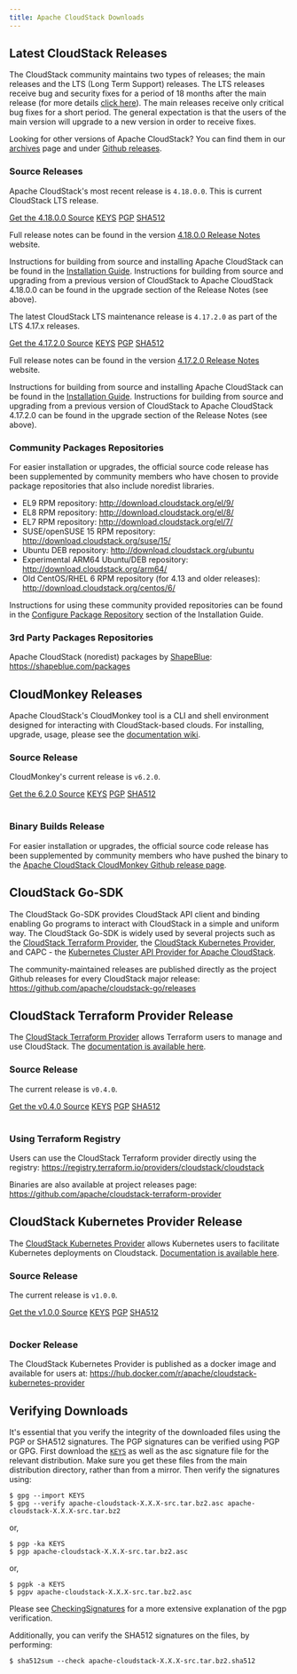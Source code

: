 ```yaml
---
title: Apache CloudStack Downloads
---
```


## Latest CloudStack Releases

The CloudStack community maintains two types of releases; the main releases and
the LTS (Long Term Support) releases. The LTS releases receive bug and security
fixes for a period of 18 months after the main release (for more details [click
here](https://cwiki.apache.org/confluence/display/CLOUDSTACK/LTS)). The main
releases receive only critical bug fixes for a short period. The general
expectation is that the users of the main version will upgrade to a new version
in order to receive fixes.

Looking for other versions of Apache CloudStack? You can find them in our
[archives](/archives) page and under [Github
releases](https://github.com/apache/cloudstack/releases).

### Source Releases

Apache CloudStack's most recent release is `4.18.0.0`. This is current
CloudStack LTS release.

<a class="button button--primary button--lg" href="http://www.apache.org/dyn/closer.lua/cloudstack/releases/4.18.0.0/apache-cloudstack-4.18.0.0-src.tar.bz2">Get the 4.18.0.0 Source</a>
<a class="button button--secondary button--sm" href="https://downloads.apache.org/cloudstack/KEYS">KEYS</a>
<a class="button button--secondary button--sm" href="https://downloads.apache.org/cloudstack/releases/4.18.0.0/apache-cloudstack-4.18.0.0-src.tar.bz2.asc">PGP</a>
<a class="button button--secondary button--sm" href="https://downloads.apache.org/cloudstack/releases/4.18.0.0/apache-cloudstack-4.18.0.0-src.tar.bz2.sha512">SHA512</a>

Full release notes can be found in the version [4.18.0.0 Release
Notes](https://docs.cloudstack.apache.org/en/4.18.0.0/releasenotes/) website.

Instructions for building from source and installing Apache CloudStack can be
found in the [Installation
Guide](https://docs.cloudstack.apache.org/en/4.18.0.0/installguide/).
Instructions for building from source and upgrading from a previous version of
CloudStack to Apache CloudStack 4.18.0.0 can be found in the upgrade section of
the Release Notes (see above).

The latest CloudStack LTS maintenance release is `4.17.2.0` as part of the LTS
4.17.x releases.

<a class="button button--primary button--lg" href="http://www.apache.org/dyn/closer.lua/cloudstack/releases/4.17.2.0/apache-cloudstack-4.17.2.0-src.tar.bz2">Get the 4.17.2.0 Source</a>
<a class="button button--secondary button--sm" href="https://downloads.apache.org/cloudstack/KEYS">KEYS</a>
<a class="button button--secondary button--sm" href="https://downloads.apache.org/cloudstack/releases/4.17.2.0/apache-cloudstack-4.17.2.0-src.tar.bz2.asc">PGP</a>
<a class="button button--secondary button--sm" href="https://downloads.apache.org/cloudstack/releases/4.17.2.0/apache-cloudstack-4.17.2.0-src.tar.bz2.sha512">SHA512</a>

Full release notes can be found in the version [4.17.2.0 Release
Notes](https://docs.cloudstack.apache.org/en/4.17.2.0/releasenotes/) website.

Instructions for building from source and installing Apache CloudStack can be
found in the [Installation
Guide](https://docs.cloudstack.apache.org/en/4.17.2.0/installguide/).
Instructions for building from source and upgrading from a previous version of
CloudStack to Apache CloudStack 4.17.2.0 can be found in the upgrade section of
the Release Notes (see above).

### Community Packages Repositories

For easier installation or upgrades, the official source code release has been
supplemented by community members who have chosen to provide package
repositories that also include noredist libraries.

- EL9 RPM repository: http://download.cloudstack.org/el/9/
- EL8 RPM repository: http://download.cloudstack.org/el/8/
- EL7 RPM repository: http://download.cloudstack.org/el/7/
- SUSE/openSUSE 15 RPM repository: http://download.cloudstack.org/suse/15/
- Ubuntu DEB repository: http://download.cloudstack.org/ubuntu
- Experimental ARM64 Ubuntu/DEB repository: http://download.cloudstack.org/arm64/
- Old CentOS/RHEL 6 RPM repository (for 4.13 and older releases): http://download.cloudstack.org/centos/6/

Instructions for using these community provided repositories can be found in the
[Configure Package
Repository](http://docs.cloudstack.apache.org/en/latest/installguide/management-server/#configure-package-repository)
section of the Installation Guide.

### 3rd Party Packages Repositories

Apache CloudStack (noredist) packages by [ShapeBlue](https://www.shapeblue.com/): https://shapeblue.com/packages

## CloudMonkey Releases

Apache CloudStack's CloudMonkey tool is a CLI and shell environment designed for
interacting with CloudStack-based clouds. For installing, upgrade, usage, please
see the [documentation
wiki](https://github.com/apache/cloudstack-cloudmonkey/wiki/Getting-Started#installation).

### Source Release

CloudMonkey's current release is `v6.2.0`.

<a class="button button--primary button--lg" href="http://www.apache.org/dyn/closer.lua/cloudstack/releases/cloudmonkey-6.2.0/apache-cloudstack-cloudmonkey-6.2.0-src.tar.bz2">Get the 6.2.0 Source</a>
<a class="button button--secondary button--sm" href="https://downloads.apache.org/cloudstack/KEYS">KEYS</a>
<a class="button button--secondary button--sm" href="https://www.apache.org/dist/cloudstack/releases/cloudmonkey-6.2.0/apache-cloudstack-cloudmonkey-6.2.0-src.tar.bz2.asc">PGP</a>
<a class="button button--secondary button--sm" href="https://www.apache.org/dist/cloudstack/releases/cloudmonkey-6.2.0/apache-cloudstack-cloudmonkey-6.2.0-src.tar.bz2.sha512">SHA512</a><br/>
<br/>

### Binary Builds Release

For easier installation or upgrades, the official source code release has been
supplemented by community members who have pushed the binary to the [Apache
CloudStack CloudMonkey Github release
page](https://github.com/apache/cloudstack-cloudmonkey/releases).

## CloudStack Go-SDK

The CloudStack Go-SDK provides CloudStack API client and binding enabling Go
programs to interact with CloudStack in a simple and uniform way. The CloudStack
Go-SDK is widely used by several projects such as the [CloudStack Terraform
Provider](https://github.com/apache/cloudstack-terraform-provider), the
[CloudStack Kubernetes
Provider](https://github.com/apache/cloudstack-kubernetes-provider), and CAPC -
the [Kubernetes Cluster API Provider for Apache
CloudStack](https://cluster-api-cloudstack.sigs.k8s.io/).

The community-maintained releases are published directly as the project Github
releases for every CloudStack major release: https://github.com/apache/cloudstack-go/releases

## CloudStack Terraform Provider Release

The [CloudStack Terraform
Provider](https://github.com/apache/cloudstack-terraform-provider) allows
Terraform users to manage and use CloudStack. The [documentation is available
here](https://registry.terraform.io/providers/cloudstack/cloudstack/latest/docs).

### Source Release

The current release is `v0.4.0`.

<a class="button button--primary button--lg" href="https://www.apache.org/dyn/closer.lua/cloudstack/releases/terraform-provider-0.4.0/apache-cloudstack-terraform-provider-0.4.0-src.tar.bz2">Get the v0.4.0 Source</a>
<a class="button button--secondary button--sm" href="https://downloads.apache.org/cloudstack/KEYS">KEYS</a>
<a class="button button--secondary button--sm" href="https://downloads.apache.org/cloudstack/releases/terraform-provider-0.4.0/apache-cloudstack-terraform-provider-0.4.0-src.tar.bz2.asc">PGP</a>
<a class="button button--secondary button--sm" href="https://downloads.apache.org/cloudstack/releases/terraform-provider-0.4.0/apache-cloudstack-terraform-provider-0.4.0-src.tar.bz2.sha512">SHA512</a><br/>
<br/>

### Using Terraform Registry

Users can use the CloudStack Terraform provider directly using the registry:
https://registry.terraform.io/providers/cloudstack/cloudstack

Binaries are also available at project releases page:
https://github.com/apache/cloudstack-terraform-provider

## CloudStack Kubernetes Provider Release

The [CloudStack Kubernetes
Provider](https://github.com/apache/cloudstack-kubernetes-provider) allows
Kubernetes users to facilitate Kubernetes deployments on Cloudstack.
[Documentation is available
here](https://docs.cloudstack.apache.org/en/latest/plugins/cloudstack-kubernetes-provider.html).

### Source Release

The current release is `v1.0.0`.

<a class="button button--primary button--lg" href="https://www.apache.org/dyn/closer.lua/cloudstack/releases/kubernetes-provider-v1.0.0/apache-cloudstack-kubernetes-provider-v1.0.0-src.tar.bz2">Get the v1.0.0 Source</a>
<a class="button button--secondary button--sm" href="https://downloads.apache.org/cloudstack/KEYS">KEYS</a>
<a class="button button--secondary button--sm" href="https://downloads.apache.org/cloudstack/releases/kubernetes-provider-v1.0.0/apache-cloudstack-kubernetes-provider-v1.0.0-src.tar.bz2.asc">PGP</a>
<a class="button button--secondary button--sm" href="https://downloads.apache.org/cloudstack/releases/kubernetes-provider-v1.0.0/apache-cloudstack-kubernetes-provider-v1.0.0-src.tar.bz2.sha512">SHA512</a><br/>
<br/>

### Docker Release

The CloudStack Kubernetes Provider is published as a docker image and available
for users at: https://hub.docker.com/r/apache/cloudstack-kubernetes-provider

## Verifying Downloads

It's essential that you verify the integrity of the downloaded files using the
PGP or SHA512 signatures. The PGP signatures can be verified using PGP or GPG.
First download the [`KEYS`](https://downloads.apache.org/cloudstack/KEYS) as well
as the asc signature file for the relevant distribution. Make sure you get these
files from the main distribution directory, rather than from a mirror. Then
verify the signatures using:

```
$ gpg --import KEYS
$ gpg --verify apache-cloudstack-X.X.X-src.tar.bz2.asc apache-cloudstack-X.X.X-src.tar.bz2
```

or,

```
$ pgp -ka KEYS
$ pgp apache-cloudstack-X.X.X-src.tar.bz2.asc
```

or,

```
$ pgpk -a KEYS
$ pgpv apache-cloudstack-X.X.X-src.tar.bz2.asc
```

Please see
[CheckingSignatures](https://www.apache.org/info/verification.html#CheckingSignatures)
for a more extensive explanation of the pgp verification.

Additionally, you can verify the SHA512 signatures on the files, by performing:

```
$ sha512sum --check apache-cloudstack-X.X.X-src.tar.bz2.sha512
```

